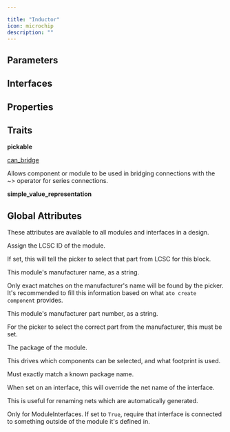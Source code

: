 ```yaml
---

title: "Inductor"
icon: microchip
description: ""
---
```



## Parameters

<ParamField path='inductance' type='H'>
</ParamField>

<ParamField path='max_current' type='A'>
</ParamField>

<ParamField path='dc_resistance' type='Ω'>
</ParamField>

<ParamField path='saturation_current' type='A'>
</ParamField>

<ParamField path='self_resonant_frequency' type='Hz'>
</ParamField>


## Interfaces

<ParamField path='unnamed' type='string'>
</ParamField>

<ParamField path='attach_to_footprint' type='string'>
</ParamField>


## Properties

<ParamField path='p1' type='string'>
</ParamField>

<ParamField path='p2' type='string'>
</ParamField>


## Traits

**pickable**

[can_bridge](/atopile/api-reference/traits/can-bridge)

Allows component or module to be used in bridging connections with the ~> operator for series connections.

**simple_value_representation**


## Global Attributes

These attributes are available to all modules and interfaces in a design.

<ParamField path='lcsc_id' type='string'>

Assign the LCSC ID of the module.

If set, this will tell the picker to select that part from LCSC for this block.
</ParamField>

<ParamField path='manufacturer' type='string'>

This module's manufacturer name, as a string.

Only exact matches on the manufacturer's name will be found by the picker.
It's recommended to fill this information based on what `ato create component`
provides.
</ParamField>

<ParamField path='mpn' type='string'>

This module's manufacturer part number, as a string.

For the picker to select the correct part from the manufacturer,
this must be set.
</ParamField>

<ParamField path='package' type='string'>

The package of the module.

This drives which components can be selected, and what footprint is used.

Must exactly match a known package name.
</ParamField>

<ParamField path='exclude_from_bom' type='string'>
</ParamField>

<ParamField path='override_net_name' type='string'>

When set on an interface, this will override the net name of the interface.

This is useful for renaming nets which are automatically generated.
</ParamField>

<ParamField path='required' type='string'>

Only for ModuleInterfaces.
If set to `True`, require that interface is connected to something outside
of the module it's defined in.
</ParamField>

